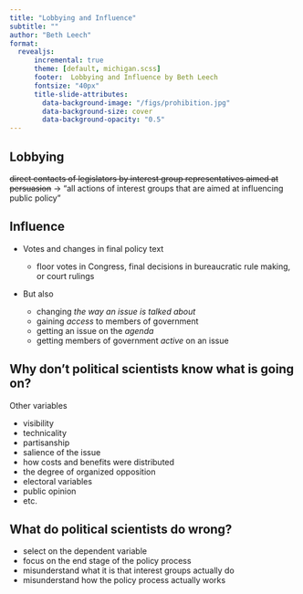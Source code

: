 ```yaml
---
title: "Lobbying and Influence"
subtitle: ""
author: "Beth Leech"
format: 
  revealjs:
      incremental: true  
      theme: [default, michigan.scss]
      footer:  Lobbying and Influence by Beth Leech
      fontsize: "40px"
      title-slide-attributes:
        data-background-image: "/figs/prohibition.jpg"
        data-background-size: cover
        data-background-opacity: "0.5"
---
```


## Lobbying


~~direct contacts of legislators by interest group representatives aimed at persuasion~~ $\rightarrow$ "all actions of interest groups that are aimed at influencing public policy"

## Influence 


- Votes and changes in final policy text 

  - floor votes in Congress, final decisions in bureaucratic rule making, or court rulings

- But also

  - changing *the way an issue is talked about*
  - gaining *access* to members of government
  - getting an issue on the *agenda*
  - getting members of government *active* on an issue


## Why don't political scientists know what is going on?

Other variables

- visibility
- technicality
- partisanship
- salience of the issue
- how costs and benefits were distributed
- the degree of organized opposition
- electoral variables
- public opinion
- etc.

## What do political scientists do wrong?

- select on the dependent variable
- focus on the end stage of the policy process
- misunderstand what it is that interest groups actually do
- misunderstand how the policy process actually works